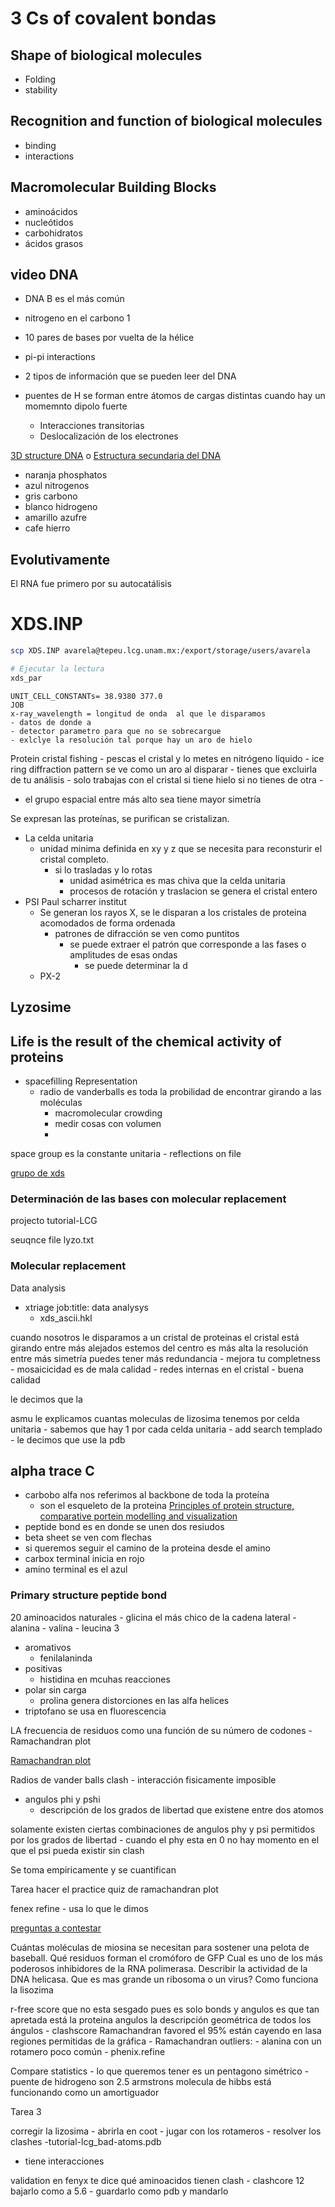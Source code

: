 # 3 Cs of covalent bondas

## Shape of biological molecules 

- Folding 
- stability 

## Recognition and function of biological molecules 

- binding 
- interactions 

## Macromolecular Building Blocks 

- aminoácidos
- nucleótidos 
- carbohidratos 
- ácidos grasos 

## video DNA

- DNA B es el más común 
- nitrogeno en el carbono 1 
- 10 pares de bases por vuelta de la hélice 
- pi-pi interactions 

- 2 tipos de información que se pueden leer del DNA 
- puentes de H se forman entre átomos de cargas distintas cuando hay un momemnto dipolo fuerte 
    - Interacciones transitorias
    - Deslocalización de los electrones 

[3D structure DNA ](http://biomodel.uah.es/model4/dna/index.htm)
o
[Estructura secundaria del DNA](http://biomodel.uah.es/model1j/dna/b-dna.htm)

- naranja phosphatos 
- azul nitrogenos 
- gris carbono 
- blanco hidrogeno 
- amarillo azufre 
- cafe hierro


## Evolutivamente 

El RNA fue primero por su autocatálisis 

# XDS.INP  

```bash
scp XDS.INP avarela@tepeu.lcg.unam.mx:/export/storage/users/avarela

# Ejecutar la lectura 
xds_par 

```

```
UNIT_CELL_CONSTANTs= 38.9380 377.0
JOB
x-ray_wavelength = longitud de onda  al que le disparamos 
- datos de donde a 
- detector parametro para que no se sobrecargue 
- exlclye la resolución tal porque hay un aro de hielo 
```
Protein cristal fishing 
- pescas el cristal y lo metes en nitrógeno líquido 
- ice ring diffraction pattern se ve como un aro al disparar 
    - tienes que excluirla de tu análisis 
    - solo trabajas con el cristal si tiene hielo si no tienes de otra 
    - 



- el grupo espacial entre más alto sea tiene mayor simetría 

Se expresan las proteínas, se purifican se cristalizan.

- La celda unitaria 
    - unidad minima definida en xy y z que se necesita para reconsturir el cristal completo. 
        - si lo trasladas y lo rotas 
            - unidad asimétrica es mas chiva que la celda unitaria 
            - procesos de rotación y traslacion se genera el cristal entero 

- PSI Paul scharrer institut
    - Se generan los rayos X, se le disparan a los cristales de proteina acomodados de forma ordenada 
        - patrones de difracción se ven como puntitos 
            - se puede extraer el patrón que corresponde a las fases o amplitudes de esas ondas
                - se puede determinar la d
    - PX-2 


## Lyzosime 

## Life is the result of the chemical activity of proteins 

- spacefilling Representation 
    - radio de vanderballs es toda la probilidad de encontrar girando a las moléculas 
        - macromolecular crowding 
        - medir cosas con volumen 
        - 

space group es la constante unitaria 
- reflections on file 

[grupo de xds](https://www.biologie.uni-konstanz.de/diederichs/)



### Determinación de las bases con molecular replacement

projecto tutorial-LCG

seuqnce file lyzo.txt


### Molecular replacement


Data analysis 

- xtriage 
job:title: data analysys
    - xds_ascii.hkl

cuando nosotros le disparamos a un cristal de proteinas el cristal está girando 
entre más alejados estemos del centro es más alta la resolución 
entre más simetría puedes tener más redundancia 
    - mejora tu completness 
        - mosaicicidad es de mala calidad
            - redes internas en el cristal
    - buena calidad

le decimos que la

asmu le explicamos cuantas moleculas de lizosima tenemos por celda unitaria 
    - sabemos que hay 1 por cada celda unitaria 
    - add search templado 
        - le decimos que use la pdb 


## alpha trace C 

- carbobo alfa nos referimos al backbone de toda la proteína
    - son el esqueleto de la proteina
[Principles of protein structure, comparative portein modelling and visualization](https://swissmodel.expasy.org/course)

- peptide bond es en donde se unen dos resiudos
- beta sheet se ven com flechas 
- si queremos seguir el camino de la proteina desde el amino 
- carbox terminal inicia en rojo 
- amino terminal es el azul 

### Primary structure peptide bond 

20 aminoacidos naturales 
- glicina el más chico de la cadena lateral 
- alanina 
- valina 
- leucina 3 

- aromativos 
    - fenilalaninda

- positivas
    - histidina en mcuhas reacciones 

- polar sin carga 
    - prolina genera distorciones en las alfa helices 

- triptofano se usa en fluorescencia 

LA frecuencia de residuos como una función de su número de codones
- Ramachandran plot 

[Ramachandran plot](http://bioinformatics.org/molvis/phipsi/)

Radios de vander balls 
clash 
    - interacción fisicamente imposible 

- angulos phi y pshi
    - descripción de los grados de libertad que existene entre dos atomos 
    
solamente existen ciertas combinaciones de angulos phy y psi permitidos por los grados de libertad
    - cuando el phy esta en 0 no hay momento en el que el psi pueda existir sin clash

Se toma empiricamente y se cuantifican 

Tarea hacer el practice quiz de ramachandran plot

fenex refine 
- usa lo que le dimos 

[preguntas a contestar](https://cdn.rcsb.org/pdb101/molecular-machinery/)


Cuántas moléculas de miosina se necesitan para sostener una pelota de baseball.
Qué residuos forman el cromóforo de GFP
Cual es uno de los más poderosos inhibidores de la RNA polimerasa.
Describir la actividad de la DNA helicasa.
Que es mas grande un ribosoma o un virus?
Como funciona la lisozima

r-free score que no esta sesgado pues es solo 
bonds y angulos es que tan apretada está la proteina 
angulos la descripción geométrica de todos los ángulos 
- clashscore 
Ramachandran favored el 95% están cayendo en lasa regiones permitidas de la gráfica
- Ramachandran outliers:
    - alanina con un rotamero poco común 
    - 
phenix.refine 

Compare statistics 
-  lo que queremos tener es un pentagono simétrico 
    - 
    puente de hidrogeno son 2.5 armstrons 
    molecula de hibbs está funcionando como un amortiguador 


Tarea 3

corregir la lizosima 
- abrirla en coot
- jugar con los rotameros 
- resolver los clashes 
-tutorial-lcg_bad-atoms.pdb

- tiene interacciones 

validation en fenyx te dice qué aminoacidos tienen clash 
- clashcore 12 bajarlo como a 5.6 
- guardarlo como pdb y mandarlo 

